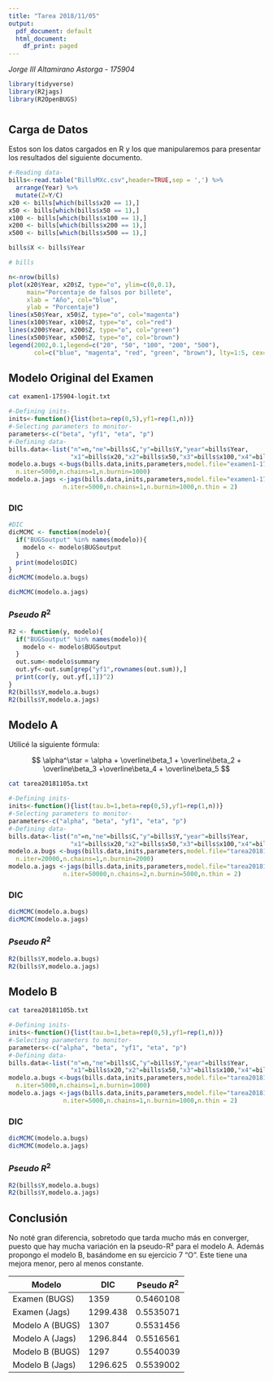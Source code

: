 ```yaml
---
title: "Tarea 2018/11/05"
output:
  pdf_document: default
  html_document:
    df_print: paged
---
```


_Jorge III Altamirano Astorga - 175904_

```r
library(tidyverse)
library(R2jags)
library(R2OpenBUGS)
```

# {.tabset}

## Carga de Datos

Estos son los datos cargados en R y los que manipularemos para presentar los resultados del siguiente documento.

```r
#-Reading data-
bills<-read.table("BillsMXc.csv",header=TRUE,sep = ',') %>% 
  arrange(Year) %>%
  mutate(Z=Y/C)
x20 <- bills[which(bills$x20 == 1),]
x50 <- bills[which(bills$x50 == 1),]
x100 <- bills[which(bills$x100 == 1),]
x200 <- bills[which(bills$x200 == 1),]
x500 <- bills[which(bills$x500 == 1),]

bills$X <- bills$Year

# bills
```

```r
n<-nrow(bills)
plot(x20$Year, x20$Z, type="o", ylim=c(0,0.1), 
     main="Porcentaje de falsos por billete",
     xlab = "Año", col="blue",
     ylab = "Porcentaje")
lines(x50$Year, x50$Z, type="o", col="magenta")
lines(x100$Year, x100$Z, type="o", col="red")
lines(x200$Year, x200$Z, type="o", col="green")
lines(x500$Year, x500$Z, type="o", col="brown")
legend(2002,0.1,legend=c("20", "50", "100", "200", "500"),
       col=c("blue", "magenta", "red", "green", "brown"), lty=1:5, cex=1)
```

## Modelo Original del Examen 

```bash
cat examen1-175904-logit.txt
```

```r
#-Defining inits-
inits<-function(){list(beta=rep(0,5),yf1=rep(1,n))}
#-Selecting parameters to monitor-
parameters<-c("beta", "yf1", "eta", "p")
#-Defining data-
bills.data<-list("n"=n,"ne"=bills$C,"y"=bills$Y,"year"=bills$Year,
                 "x1"=bills$x20,"x2"=bills$x50,"x3"=bills$x100,"x4"=bills$x200,"x5"=bills$x500)
modelo.a.bugs <-bugs(bills.data,inits,parameters,model.file="examen1-175904-logit.txt",
  n.iter=5000,n.chains=1,n.burnin=1000)
modelo.a.jags <-jags(bills.data,inits,parameters,model.file="examen1-175904-logit.txt",
               n.iter=5000,n.chains=1,n.burnin=1000,n.thin = 2)
```

### DIC

```r
#DIC
dicMCMC <- function(modelo){
  if("BUGSoutput" %in% names(modelo)){
    modelo <- modelo$BUGSoutput
  }
  print(modelo$DIC)
}
dicMCMC(modelo.a.bugs)
```

```r
dicMCMC(modelo.a.jags)
```


### $Pseudo\ R^2$

```r
R2 <- function(y, modelo){
  if("BUGSoutput" %in% names(modelo)){
    modelo <- modelo$BUGSoutput
  }
  out.sum<-modelo$summary
  out.yf<-out.sum[grep("yf1",rownames(out.sum)),]
  print(cor(y, out.yf[,1])^2)
}
R2(bills$Y,modelo.a.bugs)
R2(bills$Y,modelo.a.jags)
```


## Modelo A 

Utilicé la siguiente fórmula:

$$
\alpha^\star = \alpha + \overline\beta_1 + \overline\beta_2 + \overline\beta_3 +\overline\beta_4 + \overline\beta_5
$$


```bash
cat tarea20181105a.txt
```


```r
#-Defining inits-
inits<-function(){list(tau.b=1,beta=rep(0,5),yf1=rep(1,n))}
#-Selecting parameters to monitor-
parameters<-c("alpha", "beta", "yf1", "eta", "p")
#-Defining data-
bills.data<-list("n"=n,"ne"=bills$C,"y"=bills$Y,"year"=bills$Year,
                 "x1"=bills$x20,"x2"=bills$x50,"x3"=bills$x100,"x4"=bills$x200,"x5"=bills$x500)
modelo.a.bugs <-bugs(bills.data,inits,parameters,model.file="tarea20181105a.txt",
  n.iter=20000,n.chains=1,n.burnin=2000)
modelo.a.jags <-jags(bills.data,inits,parameters,model.file="tarea20181105a.txt",
               n.iter=50000,n.chains=2,n.burnin=5000,n.thin = 2)
```

### DIC

```r
dicMCMC(modelo.a.bugs)
dicMCMC(modelo.a.jags)
```


### $Pseudo\ R^2$

```r
R2(bills$Y,modelo.a.bugs)
R2(bills$Y,modelo.a.jags)
```

## Modelo B

```bash
cat tarea20181105b.txt
```


```r
#-Defining inits-
inits<-function(){list(tau.b=1,beta=rep(0,5),yf1=rep(1,n))}
#-Selecting parameters to monitor-
parameters<-c("alpha", "beta", "yf1", "eta", "p")
#-Defining data-
bills.data<-list("n"=n,"ne"=bills$C,"y"=bills$Y,"year"=bills$Year,
                 "x1"=bills$x20,"x2"=bills$x50,"x3"=bills$x100,"x4"=bills$x200,"x5"=bills$x500)
modelo.a.bugs <-bugs(bills.data,inits,parameters,model.file="tarea20181105b.txt",
  n.iter=5000,n.chains=1,n.burnin=1000)
modelo.a.jags <-jags(bills.data,inits,parameters,model.file="tarea20181105b.txt",
               n.iter=5000,n.chains=1,n.burnin=1000,n.thin = 2)
```

### DIC

```r
dicMCMC(modelo.a.bugs)
dicMCMC(modelo.a.jags)
```


### $Pseudo\ R^2$

```r
R2(bills$Y,modelo.a.bugs)
R2(bills$Y,modelo.a.jags)
```

## Conclusión

No noté gran diferencia, sobretodo que tarda mucho más en converger, puesto que hay mucha variación en la pseudo-R² para el modelo A. Además propongo el modelo B, basándome en su ejercicio 7 "O". Este tiene una mejora menor, pero al menos constante.

Modelo | DIC | Pseudo $R^2$ 
------ | --- | ----------------
Examen (BUGS) | 1359 | 0.5460108 
Examen (Jags) | 1299.438 | 0.5535071 
Modelo A (BUGS) | 1307 | 0.5531456
Modelo A (Jags) | 1296.844 | 0.5516561
Modelo B (BUGS) | 1297 | 0.5540039  
Modelo B (Jags) | 1296.625 | 0.5539002  